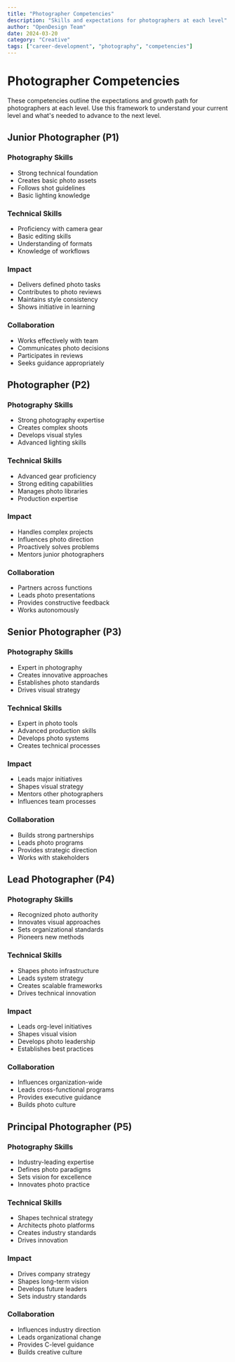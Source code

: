 ```yaml
---
title: "Photographer Competencies"
description: "Skills and expectations for photographers at each level"
author: "OpenDesign Team"
date: 2024-03-20
category: "Creative"
tags: ["career-development", "photography", "competencies"]
---
```


# Photographer Competencies

<div class="bg-[#f6f8fa] border border-[#e5e7eb] rounded-lg p-6 my-8">
  <p class="text-[17px] leading-7 text-[#1a1f36]">
    These competencies outline the expectations and growth path for photographers at each level. Use this framework to understand your current level and what's needed to advance to the next level.
  </p>
</div>

## Junior Photographer (P1)

### Photography Skills
- Strong technical foundation
- Creates basic photo assets
- Follows shot guidelines
- Basic lighting knowledge

### Technical Skills
- Proficiency with camera gear
- Basic editing skills
- Understanding of formats
- Knowledge of workflows

### Impact
- Delivers defined photo tasks
- Contributes to photo reviews
- Maintains style consistency
- Shows initiative in learning

### Collaboration
- Works effectively with team
- Communicates photo decisions
- Participates in reviews
- Seeks guidance appropriately

## Photographer (P2)

### Photography Skills
- Strong photography expertise
- Creates complex shoots
- Develops visual styles
- Advanced lighting skills

### Technical Skills
- Advanced gear proficiency
- Strong editing capabilities
- Manages photo libraries
- Production expertise

### Impact
- Handles complex projects
- Influences photo direction
- Proactively solves problems
- Mentors junior photographers

### Collaboration
- Partners across functions
- Leads photo presentations
- Provides constructive feedback
- Works autonomously

## Senior Photographer (P3)

### Photography Skills
- Expert in photography
- Creates innovative approaches
- Establishes photo standards
- Drives visual strategy

### Technical Skills
- Expert in photo tools
- Advanced production skills
- Develops photo systems
- Creates technical processes

### Impact
- Leads major initiatives
- Shapes visual strategy
- Mentors other photographers
- Influences team processes

### Collaboration
- Builds strong partnerships
- Leads photo programs
- Provides strategic direction
- Works with stakeholders

## Lead Photographer (P4)

### Photography Skills
- Recognized photo authority
- Innovates visual approaches
- Sets organizational standards
- Pioneers new methods

### Technical Skills
- Shapes photo infrastructure
- Leads system strategy
- Creates scalable frameworks
- Drives technical innovation

### Impact
- Leads org-level initiatives
- Shapes visual vision
- Develops photo leadership
- Establishes best practices

### Collaboration
- Influences organization-wide
- Leads cross-functional programs
- Provides executive guidance
- Builds photo culture

## Principal Photographer (P5)

### Photography Skills
- Industry-leading expertise
- Defines photo paradigms
- Sets vision for excellence
- Innovates photo practice

### Technical Skills
- Shapes technical strategy
- Architects photo platforms
- Creates industry standards
- Drives innovation

### Impact
- Drives company strategy
- Shapes long-term vision
- Develops future leaders
- Sets industry standards

### Collaboration
- Influences industry direction
- Leads organizational change
- Provides C-level guidance
- Builds creative culture